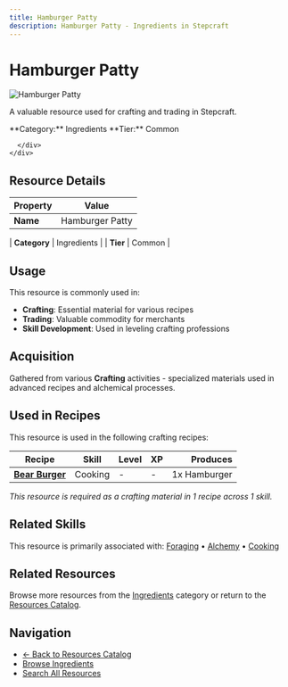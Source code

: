 ```yaml
---
title: Hamburger Patty
description: Hamburger Patty - Ingredients in Stepcraft
---
```


# Hamburger Patty

<div className="flex items-start gap-6 mb-8">
  <div className="flex-shrink-0">
    <img src="/assets/resources/cooking/patty.png" alt="Hamburger Patty" className="w-24 h-24 border rounded-lg" />
  </div>
  <div className="flex-1">
    <div className="space-y-2">
      <p className="text-lg text-muted-foreground">A valuable resource used for crafting and trading in Stepcraft.</p>
      <div className="flex flex-wrap gap-4 text-sm">
        <span className="px-2 py-1 bg-blue-100 dark:bg-blue-900 rounded-md">
          **Category:** Ingredients
        </span>
        <span className="px-2 py-1 bg-gray-100 dark:bg-gray-900 rounded-md">
          **Tier:** Common
        </span>
        
      </div>
    </div>
  </div>
</div>

## Resource Details

| Property | Value |
|----------|-------|
| **Name** | Hamburger Patty |

| **Category** | Ingredients |
| **Tier** | Common |


## Usage

This resource is commonly used in:

- **Crafting**: Essential material for various recipes
- **Trading**: Valuable commodity for merchants
- **Skill Development**: Used in leveling crafting professions




## Acquisition

Gathered from various **Crafting** activities - specialized materials used in advanced recipes and alchemical processes.


## Used in Recipes

This resource is used in the following crafting recipes:

| Recipe | Skill | Level | XP | Produces |
|--------|-------|-------|----|---------:|
| **[Bear Burger](/docs/resources/individual/hamburger)** | Cooking | - | - | 1x Hamburger |

*This resource is required as a crafting material in 1 recipe across 1 skill.*


## Related Skills

This resource is primarily associated with: [Foraging](/docs/skills/individual/foraging) • [Alchemy](/docs/skills/individual/alchemy) • [Cooking](/docs/skills/individual/cooking)

## Related Resources

Browse more resources from the [Ingredients](/docs/resources#ingredients) category or return to the [Resources Catalog](/docs/resources).

## Navigation

- [← Back to Resources Catalog](/docs/resources)
- [Browse Ingredients](/docs/resources#ingredients)
- [Search All Resources](/search)
